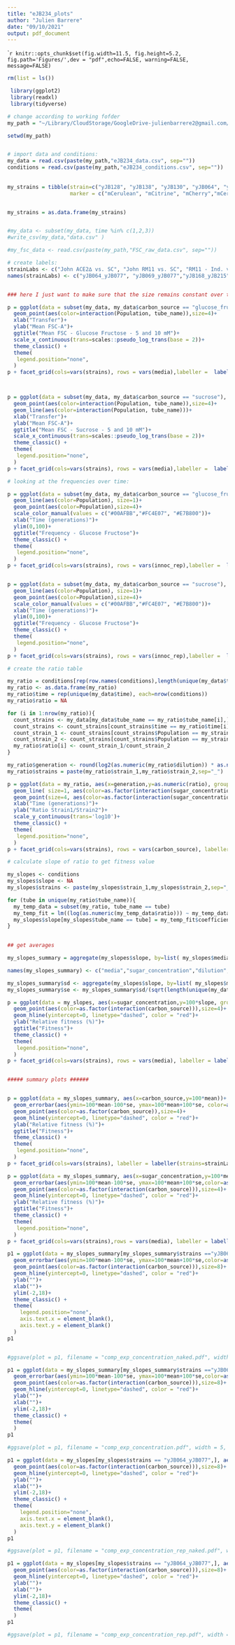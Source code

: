 ```yaml
---
title: "eJB234_plots"
author: "Julien Barrere"
date: "09/10/2021"
output: pdf_document
---
```



````r
knitr::opts_chunk$set(fig.width=11.5, fig.height=5.2, fig.path='Figures/',dev = "pdf",echo=FALSE, warning=FALSE, message=FALSE)
```

```r
rm(list = ls())
```

```r
 library(ggplot2)
 library(readxl)
 library(tidyverse)
```

```r

# change according to working fofder
my_path = "~/Library/CloudStorage/GoogleDrive-julienbarrere2@gmail.com/My Drive/MCO/1-murray-lab/13-writing/paper_drafts/draft_031722/publication_final_documents/data/eJB234/"

setwd(my_path)


# import data and conditions:
my_data = read.csv(paste(my_path,"eJB234_data.csv", sep=""))
conditions = read.csv(paste(my_path,"eJB234_conditions.csv", sep=""))
 
 
my_strains = tibble(strain=c("yJB128", "yJB138", "yJB130", "yJB064", "yJB077", "yJB176", "yJB212", "yJB168", "yJB215","yJB148", "yJB069"),
                    marker = c("mCerulean", "mCitrine", "mCherry","mCerulean", "mCherry", "mCherry", "mCitrine", "mCherry", "mCerulean", "mCitrine", "mCitrine"))


my_strains = as.data.frame(my_strains)


#my_data <- subset(my_data, time %in% c(1,2,3))
#write_csv(my_data,"data.csv" )

#my_fsc_data <- read.csv(paste(my_path,"FSC_raw_data.csv", sep=""))

```


```r

# create labels:
strainLabs <- c("John ACE2∆ vs. SC", "John RM11 vs. SC", "RM11 - Ind. vs. SC", "RM11 - Ind. vs. C", "RM11 - C vs. SC", "ACE2 - Ind. vs. SC", "ACE2 - Ind. vs. C", "ACE2 - C vs. SC")
names(strainLabs) <- c("yJB064_yJB077", "yJB069_yJB077","yJB168_yJB215", "yJB168_yJB148", "yJB148_yJB215", "yJB130_yJB128", "yJB130_yJB138", "yJB138_yJB128")


### here I just want to make sure that the size remains constant over time, and I use FSC as a proxy. ###

p = ggplot(data = subset(my_data, my_data$carbon_source == "glucose_fructose"), aes(x=sugar_concentration,y=mean_FSC_A, color=Population, group=interaction(tube_name, sugar_concentration,Population)))+
  geom_point(aes(color=interaction(Population, tube_name)),size=4)+
  xlab("Transfer")+
  ylab("Mean FSC-A")+
  ggtitle("Mean FSC - Glucose Fructose - 5 and 10 mM")+
  scale_x_continuous(trans=scales::pseudo_log_trans(base = 2))+
  theme_classic() +
  theme( 
   legend.position="none",
  )
p + facet_grid(cols=vars(strains), rows = vars(media),labeller =  labeller(strains=strainLabs))



p = ggplot(data = subset(my_data, my_data$carbon_source == "sucrose"), aes(x=time,y=mean_FSC_A, color=interaction(Population,  transfer, tube_name), group=interaction(Population, tube_name)))+
  geom_point(aes(color=interaction(Population, tube_name)),size=4)+
  geom_line(aes(color=interaction(Population, tube_name)))+
  xlab("Transfer")+
  ylab("Mean FSC-A")+
  ggtitle("Mean FSC - Sucrose - 5 and 10 mM")+
  scale_x_continuous(trans=scales::pseudo_log_trans(base = 2))+
  theme_classic() +
  theme( 
   legend.position="none",
  )
p + facet_grid(cols=vars(strains), rows = vars(media),labeller =  labeller(strains=strainLabs))
```




```r

# looking at the frequencies over time:

p = ggplot(data = subset(my_data, my_data$carbon_source == "glucose_fructose"), aes(x=generation,y=Frequency, color=Population, group=interaction(Population, tube_name)))+
  geom_line(aes(color=Population), size=1)+
  geom_point(aes(color=Population),size=4)+
  scale_color_manual(values = c("#00AFBB","#FC4E07", "#E7B800"))+
  xlab("Time (generations)")+
  ylim(0,100)+
  ggtitle("Frequency - Glucose Fructose")+
  theme_classic() +
  theme( 
   legend.position="none",
  )
p + facet_grid(cols=vars(strains), rows = vars(innoc_rep),labeller =  labeller(strains=strainLabs))


p = ggplot(data = subset(my_data, my_data$carbon_source == "sucrose"), aes(x=generation,y=Frequency, color=Population, group=interaction(Population, tube_name)))+
  geom_line(aes(color=Population), size=1)+
  geom_point(aes(color=Population),size=4)+
  scale_color_manual(values = c("#00AFBB","#FC4E07", "#E7B800"))+
  xlab("Time (generations)")+
  ylim(0,100)+
  ggtitle("Frequency - Glucose Fructose")+
  theme_classic() +
  theme( 
   legend.position="none",
  )
p + facet_grid(cols=vars(strains), rows = vars(innoc_rep),labeller =  labeller(strains=strainLabs))

```




```r
# create the ratio table

my_ratio = conditions[rep(row.names(conditions),length(unique(my_data$time))),]
my_ratio <- as.data.frame(my_ratio)
my_ratio$time = rep(unique(my_data$time), each=nrow(conditions))
my_ratio$ratio = NA 

for (i in 1:nrow(my_ratio)){
  count_strains <- my_data[my_data$tube_name == my_ratio$tube_name[i],]
  count_strains <- count_strains[count_strains$time == my_ratio$time[i],]
  count_strain_1 <- count_strains[count_strains$Population == my_strains$marker[my_strains$strain == my_ratio$strain_1[i]],"count"][1]
  count_strain_2 <- count_strains[count_strains$Population == my_strains$marker[my_strains$strain == my_ratio$strain_2[i]],"count"][1]
  my_ratio$ratio[i] <- count_strain_1/count_strain_2
}

my_ratio$generation <- round(log2(as.numeric(my_ratio$dilution)) * as.numeric(my_ratio$time))
my_ratio$strains = paste(my_ratio$strain_1,my_ratio$strain_2,sep="_")
```

```r

p = ggplot(data = my_ratio, aes(x=generation,y=as.numeric(ratio), group=interaction(replicate, tube_name)))+
  geom_line( size=1, aes(color=as.factor(interaction(sugar_concentration))))+
  geom_point(size=4, aes(color=as.factor(interaction(sugar_concentration))))+
  xlab("Time (generations)")+
  ylab("Ratio Strain1/Strain2")+
  scale_y_continuous(trans='log10')+
  theme_classic() +
  theme( 
   legend.position="none",
  )
p + facet_grid(cols=vars(strains), rows = vars(carbon_source), labeller = labeller(strains=strainLabs))

```


```r

# calculate slope of ratio to get fitness value

my_slopes <- conditions
my_slopes$slope <- NA
my_slopes$strains <- paste(my_slopes$strain_1,my_slopes$strain_2,sep="_")

for (tube in unique(my_ratio$tube_name)){
  my_temp_data = subset(my_ratio, tube_name == tube)
  my_temp_fit = lm((log(as.numeric(my_temp_data$ratio))) ~ my_temp_data$generation)
  my_slopes$slope[my_slopes$tube_name == tube] = my_temp_fit$coefficients[2]
}
 

## get averages

my_slopes_summary = aggregate(my_slopes$slope, by=list( my_slopes$media, my_slopes$sugar_concentration, my_slopes$dilution, my_slopes$strains, my_slopes$carbon_source, my_slopes$estradiol_concentration), FUN=mean)

names(my_slopes_summary) <- c("media","sugar_concentration","dilution","strains","carbon_source","estradiol_concentration", "mean")

my_slopes_summary$sd <- aggregate(my_slopes$slope, by=list( my_slopes$media, my_slopes$sugar_concentration, my_slopes$dilution, my_slopes$strains, my_slopes$carbon_source, my_slopes$estradiol_concentration), FUN=sd)$x
my_slopes_summary$se <- my_slopes_summary$sd/(sqrt(length(unique(my_data$replicate))*2))

```

```r

p = ggplot(data = my_slopes, aes(x=sugar_concentration,y=100*slope, group=interaction(replicate, tube_name)))+
  geom_point(aes(color=as.factor(interaction(carbon_source))),size=4)+
  geom_hline(yintercept=0, linetype="dashed", color = "red")+
  ylab("Relative fitness (%)")+
  ggtitle("Fitness")+
  theme_classic() +
  theme( 
   legend.position="none",
  )
p + facet_grid(cols=vars(strains), rows = vars(media), labeller = labeller(strains=strainLabs))


##### summary plots ######


p = ggplot(data = my_slopes_summary, aes(x=carbon_source,y=100*mean))+
  geom_errorbar(aes(ymin=100*mean-100*se, ymax=100*mean+100*se, color=as.factor(carbon_source)), width=0, size=1)+
  geom_point(aes(color=as.factor(carbon_source)),size=4)+
  geom_hline(yintercept=0, linetype="dashed", color = "red")+
  ylab("Relative fitness (%)")+
  ggtitle("Fitness")+
  theme_classic() +
  theme( 
   legend.position="none",
  )
p + facet_grid(cols=vars(strains), labeller = labeller(strains=strainLabs))

p = ggplot(data = my_slopes_summary, aes(x=sugar_concentration,y=100*mean))+
  geom_errorbar(aes(ymin=100*mean-100*se, ymax=100*mean+100*se,color=as.factor(interaction(carbon_source))), width=0, size=1)+
  geom_point(aes(color=as.factor(interaction(carbon_source))),size=4)+
  geom_hline(yintercept=0, linetype="dashed", color = "red")+
  ylab("Relative fitness (%)")+
  ggtitle("Fitness")+
  theme_classic() +
  theme( 
   legend.position="none",
  )
p + facet_grid(cols=vars(strains),rows = vars(media), labeller = labeller(strains=strainLabs))


```



```r

p1 = ggplot(data = my_slopes_summary[my_slopes_summary$strains =="yJB064_yJB077",], aes(x=sugar_concentration,y=100*mean))+
  geom_errorbar(aes(ymin=100*mean-100*se, ymax=100*mean+100*se,color=as.factor(interaction(carbon_source))), width=0, size=1)+
  geom_point(aes(color=as.factor(interaction(carbon_source))),size=8)+
  geom_hline(yintercept=0, linetype="dashed", color = "red")+
  ylab("")+
  xlab("")+
  ylim(-2,18)+
  theme_classic() +
  theme( 
    legend.position="none",
    axis.text.x = element_blank(),
    axis.text.y = element_blank()
  )
p1


#ggsave(plot = p1, filename = "comp_exp_concentration_naked.pdf", width = 5, height = 5, device="pdf", path = "Figures/")

p1 = ggplot(data = my_slopes_summary[my_slopes_summary$strains =="yJB064_yJB077",], aes(x=sugar_concentration,y=100*mean))+
  geom_errorbar(aes(ymin=100*mean-100*se, ymax=100*mean+100*se,color=as.factor(interaction(carbon_source))), width=0, size=1)+
  geom_point(aes(color=as.factor(interaction(carbon_source))),size=8)+
  geom_hline(yintercept=0, linetype="dashed", color = "red")+
  ylab("")+
  xlab("")+
  ylim(-2,18)+
  theme_classic() +
  theme( 
  )
p1

#ggsave(plot = p1, filename = "comp_exp_concentration.pdf", width = 5, height = 5, device="pdf", path = "Figures/")

p1 = ggplot(data = my_slopes[my_slopes$strains == "yJB064_yJB077",], aes(x=sugar_concentration,y=100*slope, group=interaction(replicate, tube_name)))+
  geom_point(aes(color=as.factor(interaction(carbon_source))),size=8)+
  geom_hline(yintercept=0, linetype="dashed", color = "red")+
  ylab("")+
  xlab("")+
  ylim(-2,18)+
  theme_classic() +
  theme( 
    legend.position="none",
    axis.text.x = element_blank(),
    axis.text.y = element_blank()
  )
p1

#ggsave(plot = p1, filename = "comp_exp_concentration_rep_naked.pdf", width = 5, height = 5, device="pdf", path = "Figures/")

p1 = ggplot(data = my_slopes[my_slopes$strains == "yJB064_yJB077",], aes(x=sugar_concentration,y=100*slope, group=interaction(replicate, tube_name)))+
  geom_point(aes(color=as.factor(interaction(carbon_source))),size=8)+
  geom_hline(yintercept=0, linetype="dashed", color = "red")+
  ylab("")+
  xlab("")+
  ylim(-2,18)+
  theme_classic() +
  theme( 
  )
p1

#ggsave(plot = p1, filename = "comp_exp_concentration_rep.pdf", width = 5, height = 5, device="pdf", path = "Figures/")
```



